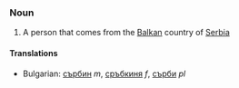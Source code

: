 ===Noun===

# A person that comes from the [[Balkan]] country of [[Serbia]]

====Translations====

*Bulgarian: [[сърбин]] ''m'', [[сръбкиня]] ''f'', [[сърби]] ''pl''